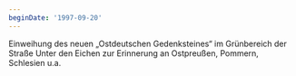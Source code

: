 ```yaml
---
beginDate: '1997-09-20'
---
```


Einweihung des neuen „Ostdeutschen Gedenksteines“ im Grünbereich der Straße
Unter den Eichen zur Erinnerung an Ostpreußen, Pommern, Schlesien u.a.
